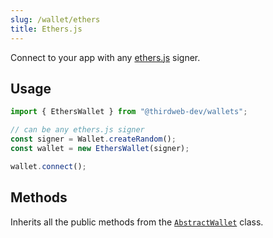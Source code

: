 ```yaml
---
slug: /wallet/ethers
title: Ethers.js
---
```



Connect to your app with any [ethers.js](https://github.com/ethers-io/ethers.js/) signer.

## Usage

```javascript
import { EthersWallet } from "@thirdweb-dev/wallets";

// can be any ethers.js signer
const signer = Wallet.createRandom();
const wallet = new EthersWallet(signer);

wallet.connect();
```

## Methods

Inherits all the public methods from the [`AbstractWallet`](interfaces/abstract-wallet) class.
